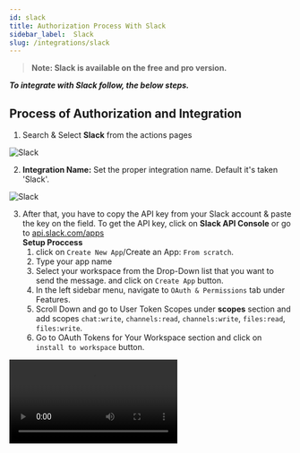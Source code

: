 ```yaml
---
id: slack
title: Authorization Process With Slack
sidebar_label:  Slack
slug: /integrations/slack
---
```


> **Note: Slack is available on the free and pro version.**

***To integrate with Slack follow, the below steps.***


## Process of Authorization and Integration

1.	Search & Select **Slack** from the actions pages
 <Image src="actions/slack/search-and-select" alt="Slack" w="1020" h="350" />

2. **Integration Name:** Set the proper integration name. Default it's taken 'Slack'.
 <Image src="actions/slack/default-integration-name" alt="Slack" w="1020" h="350" />

3.	After that, you have to copy the API key from your Slack account & paste the key on the field. To get the API key, click on **Slack API Console** or go to [api.slack.com/apps](https://api.slack.com/apps)  
    **Setup Proccess**
    1. click on `Create New App`/Create an App: `From scratch`.
    2.	Type your app name
    3.	Select your workspace from the Drop-Down list that you want to send the message. and click on `Create App` button.
    4.	In the left sidebar menu, navigate to `OAuth & Permissions` tab under Features.
    5.	Scroll Down and go to User Token Scopes under **scopes** section and add scopes `chat:write`, `channels:read`, `channels:write`, `files:read`, `files:write`.
    6.	Go to OAuth Tokens for Your Workspace section and click on `install to workspace` button.
 <Video src="slack-access-token" alt="Slack" w="1020" h="350" />

4. Now copy the API key and paste it into the integrations dashboard. And Click on **`“Authorize”`** button.

 <Image src="actions/slack/authorize" alt="Slack" w="1020" h="350" />


5. Click on **`Next`** to set up the other integration settings ahead.

6. After completing the authorization process, Select the Channels List from the drop-down option. You have to create a list before on your Slack account.
 <Image src="actions/slack/slack-channels-list" alt="Slack" w="1020" h="350" />

7. You can type your message and also can put dynamic fields (Form Fields or Task Fields).
 <Image src="actions/slack/slack-message-type" alt="Slack" w="1020" h="350" />


## Actions
- You can select the action Attachment right below the Message’ field. Enabling this action, you can send – `Audio`, `Video`, `Photo`, or `Document` from Trigger to slack. After this, click on the `Next` option.

 <Image src="actions/slack/enable-attachment" alt="Slack" w="1020" h="350" />

8. Now save the integration by clicking the **`Finish & Save`** Button

 <Image src="actions/slack/finish-save" alt="Slack" w="1020" h="350" />

9. We have an option in every integration **`Timeline`** where you can check integration success or error status.
 <Image src="actions/slack/slack-timeline" alt="Slack" w="1020" h="350" />
 <Image src="actions/slack/slack-log" alt="Slack" w="1020" h="350" />

10. Also, you can **`Edit`** **`Clone`** **`Delete`** the integration.

 <Image src="actions/slack/slack-option" alt="Slack" w="1020" h="350" />


<Feedback/>
